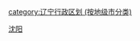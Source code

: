 {{Catnav|頁面分類|...|中国各省行政区划|辽宁行政区划|辽宁地级市|沈阳}}
{{Catnav|頁面分類|...|中国各省行政区划|辽宁行政区划|辽宁县级行政区|辽宁县级行政区 (按地级市分类)}}

[[Category:沈阳|]]
[[category:辽宁行政区划_(按地级市分类)|category:辽宁行政区划 (按地级市分类)]]